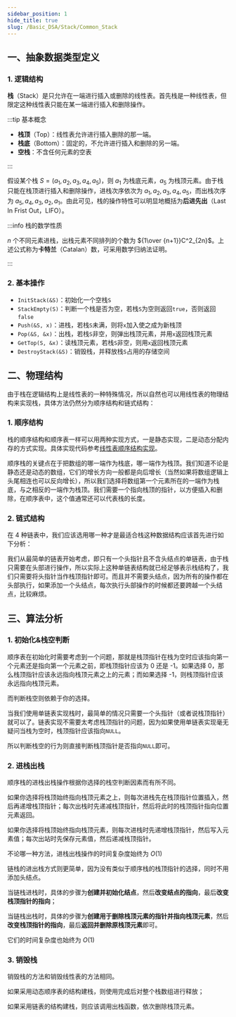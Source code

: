 ```yaml
---
sidebar_position: 1
hide_title: true
slug: /Basic_DSA/Stack/Common_Stack
---
```



## 一、抽象数据类型定义

### 1. 逻辑结构

**栈**（Stack）是只允许在一端进行插入或删除的线性表。首先栈是一种线性表，但限定这种线性表只能在某一端进行插入和删除操作。

:::tip 基本概念

- **栈顶**（Top）：线性表允许进行插入删除的那一端。
- **栈底**（Bottom）：固定的，不允许进行插入和删除的另一端。
- **空栈**：不含任何元素的空表

:::

假设某个栈 $S=(a_1, a_2, a_3, a_4, a_5)$，则 $a_1$ 为栈底元素，$a_5$ 为栈顶元素。由于栈只能在栈顶进行插入和删除操作，进栈次序依次为 $a_1, a_2, a_3, a_4, a_5$，而出栈次序为 $a_5, a_4, a_3, a_2, a_1$。由此可见，栈的操作特性可以明显地概括为**后进先出**（Last In Frist Out，LIFO）。

:::info 栈的数学性质

$n$ 个不同元素进栈，出栈元素不同排列的个数为 ${1\over {n+1}}C^2_{2n}$。上述公式称为**卡特兰**（Catalan）数，可采用数学归纳法证明。

:::



### 2. 基本操作

- `InitStack(&S)`：初始化一个空栈`S`
- `StackEmpty(S)`：判断一个栈是否为空，若栈`S`为空则返回`true`，否则返回`false`
- `Push(&S, x)`：进栈，若栈`S`未满，则将`x`加入使之成为新栈顶
- `Pop(&S, &x)`：出栈，若栈`S`非空，则弹出栈顶元素，并用`x`返回栈顶元素
- `GetTop(S, &x)`：读栈顶元素，若栈`S`非空，则用`x`返回栈顶元素
- `DestroyStack(&S)`：销毁栈，并释放栈`S`占用的存储空间



## 二、物理结构

由于栈在逻辑结构上是线性表的一种特殊情况，所以自然也可以用线性表的物理结构来实现栈，具体方法仍然分为顺序结构和链式结构：

### 1. 顺序结构

栈的顺序结构和顺序表一样可以用两种实现方式，一是静态实现，二是动态分配内存的方式实现。具体实现代码参考[线性表顺序结构实现](../../../Basic_DSA/Linear_List/Common_List#1-%E9%A1%BA%E5%BA%8F%E7%BB%93%E6%9E%84)。

顺序栈的关键点在于把数组的哪一端作为栈底，哪一端作为栈顶。我们知道不论是静态还是动态的数组，它们的增长方向一般都是向后增长（当然如果将数组逻辑上头尾相连也可以反向增长），所以我们选择将数组第一个元素所在的一端作为栈底，与之相反的一端作为栈顶。我们需要一个指向栈顶的指针，以方便插入和删除，在顺序表中，这个值通常还可以代表栈的长度。



### 2. 链式结构

在 4 种链表中，我们应该选用哪一种才是最适合栈这种数据结构应该首先进行如下分析：

我们从最简单的链表开始考虑，即只有一个头指针且不含头结点的单链表，由于栈只需要在头部进行操作，所以实际上这种单链表结构就已经足够表示栈结构了，我们只需要将头指针当作栈顶指针即可。而且并不需要头结点，因为所有的操作都在头部执行，如果添加一个头结点，每次执行头部操作的时候都还要跨越一个头结点，比较麻烦。



## 三、算法分析

### 1. 初始化&栈空判断

<Tabs>

<TabItem value="SeqStack" label="顺序栈" default>

顺序表在初始化时需要考虑到一个问题，那就是栈顶指针在栈为空时应该指向第一个元素还是指向第一个元素之前，即栈顶指针应该为 0 还是 -1。如果选择 0，那么栈顶指针应该永远指向栈顶元素之上的元素；而如果选择 -1，则栈顶指针应该永远指向栈顶元素。

而判断栈空则依赖于你的选择。

</TabItem>

<TabItem value="LinkList" label="链栈">

当我们使用单链表实现栈时，最简单的情况只需要一个头指针（或者说栈顶指针）就可以了。链表实现不需要太考虑栈顶指针的问题，因为如果使用单链表实现毫无疑问当栈为空时，栈顶指针应该指向`NULL`。

所以判断栈空的行为则直接判断栈顶指针是否指向`NULL`即可。

</TabItem>

</Tabs>



### 2. 进栈出栈

<Tabs>

<TabItem value="SeqList" label="顺序表" default>

顺序栈的进栈出栈操作根据你选择的栈空判断因素而有所不同。

如果你选择将栈顶始终指向栈顶元素之上，则每次进栈先在栈顶指针位置插入，然后再递增栈顶指针；每次出栈时先递减栈顶指针，然后将此时的栈顶指针指向位置元素返回。

如果你选择将栈顶始终指向栈顶元素，则每次进栈时先递增栈顶指针，然后写入元素值；每次出站时先保存元素值，然后递减栈顶指针。

不论哪一种方法，进栈出栈操作的时间复杂度始终为 $O(1)$

</TabItem>

<TabItem value="LinkList" label="链表">

链栈的进出栈方式则更简单，因为没有类似于顺序栈的栈顶指针的选择，同时不用添加头结点。

当链栈进栈时，具体的步骤为**创建并初始化结点**，然后**改变结点的指向**，最后**改变栈顶指针的指向**；

当链栈出栈时，具体的步骤为**创建用于删除栈顶元素的指针并指向栈顶元素**，然后**改变栈顶指针的指向**，最后**返回并删除原栈顶元素**即可。

它们的时间复杂度也始终为 $O(1)$

</TabItem>

</Tabs>



### 3. 销毁栈

销毁栈的方法和销毁线性表的方法相同。

如果采用动态顺序表的结构建栈，则使用完成后对整个栈数组进行释放；

如果采用链表的结构建栈，则应该调用出栈函数，依次删除栈顶元素。